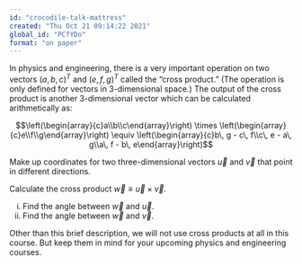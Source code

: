 ```yaml
---
id: "crocodile-talk-mattress"
created: "Thu Oct 21 09:14:22 2021"
global_id: "PCfYDo"
format: "on paper"
---
```


In physics and engineering,  there is a very  important operation  on  two vectors $(a,  b, c)^T$ and $(e,  f,  g)^T$ called the "cross product." (The  operation  is only defined for vectors in 3-dimensional space.) The output of the cross product is another 3-dimensional vector which can be calculated arithmetically as:

$$\left(\begin{array}{c}a\\b\\c\end{array}\right) \times \left(\begin{array}{c}e\\f\\g\end{array}\right) \equiv
\left(\begin{array}{c}b\, g - c\, f\\c\, e - a\, g\\a\, f - b\, e\end{array}\right)$$

Make up coordinates for two three-dimensional vectors $\vec{u}$ and $\vec{v}$ that point in  different directions. 

Calculate the cross product  $\vec{w} \equiv \vec{u} \times \vec{v}$. 

i. Find the angle between $\vec{w}$ and $\vec{u}$.
ii. Find the angle between $\vec{w}$ and $\vec{v}$.

Other than this brief description, we will not use cross products at all in this course. But keep  them  in  mind for your upcoming  physics and engineering courses.

